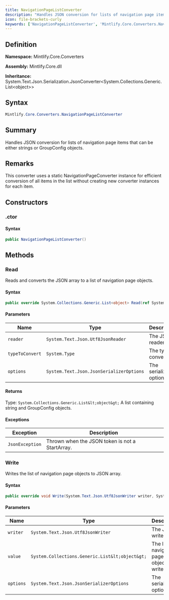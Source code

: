 ```yaml
---
title: NavigationPageListConverter
description: "Handles JSON conversion for lists of navigation page items that can be either strings or GroupConfig objects."
icon: file-brackets-curly
keywords: ['NavigationPageListConverter', 'Mintlify.Core.Converters.NavigationPageListConverter', 'Mintlify.Core.Converters', 'class', 'System.Text.Json.Serialization.JsonConverter<System.Collections.Generic.List<object>>']
---
```


## Definition

**Namespace:** Mintlify.Core.Converters

**Assembly:** Mintlify.Core.dll

**Inheritance:** System.Text.Json.Serialization.JsonConverter&lt;System.Collections.Generic.List&lt;object&gt;&gt;

## Syntax

```csharp
Mintlify.Core.Converters.NavigationPageListConverter
```

## Summary

Handles JSON conversion for lists of navigation page items that can be either strings or GroupConfig objects.

## Remarks

This converter uses a static NavigationPageConverter instance for efficient conversion of all items
            in the list without creating new converter instances for each item.

## Constructors

### .ctor

#### Syntax

```csharp
public NavigationPageListConverter()
```

## Methods

### Read

Reads and converts the JSON array to a list of navigation page objects.

#### Syntax

```csharp
public override System.Collections.Generic.List<object> Read(ref System.Text.Json.Utf8JsonReader reader, System.Type typeToConvert, System.Text.Json.JsonSerializerOptions options)
```

#### Parameters

| Name | Type | Description |
|------|------|-------------|
| `reader` | `System.Text.Json.Utf8JsonReader` | The JSON reader. |
| `typeToConvert` | `System.Type` | The type to convert to. |
| `options` | `System.Text.Json.JsonSerializerOptions` | The serializer options. |

#### Returns

Type: `System.Collections.Generic.List&lt;object&gt;`
A list containing string and GroupConfig objects.

#### Exceptions

| Exception | Description |
|-----------|-------------|
| `JsonException` | Thrown when the JSON token is not a StartArray. |

### Write

Writes the list of navigation page objects to JSON array.

#### Syntax

```csharp
public override void Write(System.Text.Json.Utf8JsonWriter writer, System.Collections.Generic.List<object> value, System.Text.Json.JsonSerializerOptions options)
```

#### Parameters

| Name | Type | Description |
|------|------|-------------|
| `writer` | `System.Text.Json.Utf8JsonWriter` | The JSON writer. |
| `value` | `System.Collections.Generic.List&lt;object&gt;` | The list of navigation page objects to write. |
| `options` | `System.Text.Json.JsonSerializerOptions` | The serializer options. |

